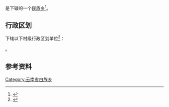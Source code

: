 {{中国乡级行政区|53/07/21/213/000}}

'''{{PAGENAMEBASE}}'''是{{PRC admin/fullname|53/07/21/213/000|3}}下辖的一个[[民族乡|民族乡]]<ref>{{PRC admin/ref sgc|{{PRC admin/parent|53/07/21/213/000}}}}</ref>。

== 行政区划 ==
{{PAGENAMEBASE}}下辖以下村级行政区划单位<ref>{{PRC admin/ref sgc|53/07/21/213/000}}</ref>：

{{PRC admin/children|53/07/21/213/000}}。

== 参考资料 ==
{{reflist}}

{{云南行政区划小作品}}
{{PRC admin/navcat|53/07/21/213/000}}
[[Category:云南省白族乡|Category:云南省白族乡]]